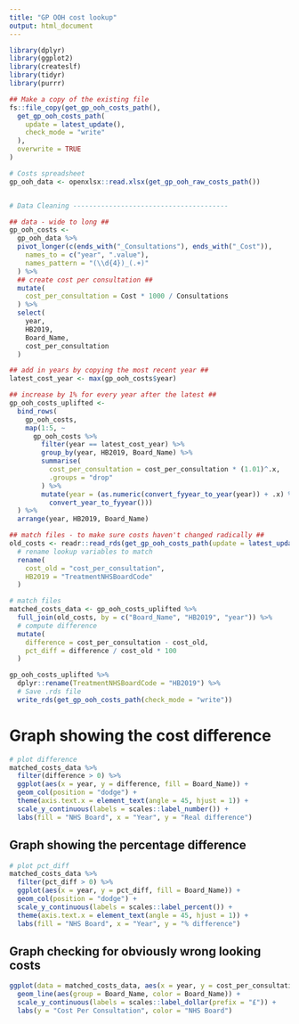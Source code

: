```yaml
---
title: "GP OOH cost lookup"
output: html_document
---
```


```r
library(dplyr)
library(ggplot2)
library(createslf)
library(tidyr)
library(purrr)

## Make a copy of the existing file
fs::file_copy(get_gp_ooh_costs_path(),
  get_gp_ooh_costs_path(
    update = latest_update(),
    check_mode = "write"
  ),
  overwrite = TRUE
)

# Costs spreadsheet
gp_ooh_data <- openxlsx::read.xlsx(get_gp_ooh_raw_costs_path())


# Data Cleaning ---------------------------------------

## data - wide to long ##
gp_ooh_costs <-
  gp_ooh_data %>%
  pivot_longer(c(ends_with("_Consultations"), ends_with("_Cost")),
    names_to = c("year", ".value"),
    names_pattern = "(\\d{4})_(.+)"
  ) %>%
  ## create cost per consultation ##
  mutate(
    cost_per_consultation = Cost * 1000 / Consultations
  ) %>%
  select(
    year,
    HB2019,
    Board_Name,
    cost_per_consultation
  )

## add in years by copying the most recent year ##
latest_cost_year <- max(gp_ooh_costs$year)

## increase by 1% for every year after the latest ##
gp_ooh_costs_uplifted <-
  bind_rows(
    gp_ooh_costs,
    map(1:5, ~
      gp_ooh_costs %>%
        filter(year == latest_cost_year) %>%
        group_by(year, HB2019, Board_Name) %>%
        summarise(
          cost_per_consultation = cost_per_consultation * (1.01)^.x,
          .groups = "drop"
        ) %>%
        mutate(year = (as.numeric(convert_fyyear_to_year(year)) + .x) %>%
          convert_year_to_fyyear()))
  ) %>%
  arrange(year, HB2019, Board_Name)

## match files - to make sure costs haven't changed radically ##
old_costs <- readr::read_rds(get_gp_ooh_costs_path(update = latest_update())) %>%
  # rename lookup variables to match
  rename(
    cost_old = "cost_per_consultation",
    HB2019 = "TreatmentNHSBoardCode"
  )

# match files
matched_costs_data <- gp_ooh_costs_uplifted %>%
  full_join(old_costs, by = c("Board_Name", "HB2019", "year")) %>%
  # compute difference
  mutate(
    difference = cost_per_consultation - cost_old,
    pct_diff = difference / cost_old * 100
  )

gp_ooh_costs_uplifted %>%
  dplyr::rename(TreatmentNHSBoardCode = "HB2019") %>%
  # Save .rds file
  write_rds(get_gp_ooh_costs_path(check_mode = "write"))
```

# Graph showing the cost difference 

```r
# plot difference
matched_costs_data %>%
  filter(difference > 0) %>%
  ggplot(aes(x = year, y = difference, fill = Board_Name)) +
  geom_col(position = "dodge") +
  theme(axis.text.x = element_text(angle = 45, hjust = 1)) +
  scale_y_continuous(labels = scales::label_number()) +
  labs(fill = "NHS Board", x = "Year", y = "Real difference")
```

## Graph showing the percentage difference 

```r
# plot pct_diff
matched_costs_data %>%
  filter(pct_diff > 0) %>%
  ggplot(aes(x = year, y = pct_diff, fill = Board_Name)) +
  geom_col(position = "dodge") +
  scale_y_continuous(labels = scales::label_percent()) +
  theme(axis.text.x = element_text(angle = 45, hjust = 1)) +
  labs(fill = "NHS Board", x = "Year", y = "% difference")
```

## Graph checking for obviously wrong looking costs 

```r
ggplot(data = matched_costs_data, aes(x = year, y = cost_per_consultation)) +
  geom_line(aes(group = Board_Name, color = Board_Name)) +
  scale_y_continuous(labels = scales::label_dollar(prefix = "£")) +
  labs(y = "Cost Per Consultation", color = "NHS Board")
```
